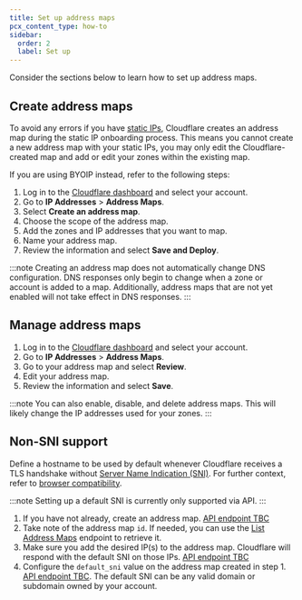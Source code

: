 ```yaml
---
title: Set up address maps
pcx_content_type: how-to
sidebar:
  order: 2
  label: Set up
---
```


Consider the sections below to learn how to set up address maps.

## Create address maps

To avoid any errors if you have [static IPs](/byoip/concepts/static-ips/), Cloudflare creates an address map during the static IP onboarding process. This means you cannot create a new address map with your static IPs, you may only edit the Cloudflare-created map and add or edit your zones within the existing map.

If you are using BYOIP instead, refer to the following steps:

1. Log in to the [Cloudflare dashboard](https://dash.cloudflare.com/) and select your account.
2. Go to **IP Addresses** > **Address Maps**.
3. Select **Create an address map**.
4. Choose the scope of the address map.
5. Add the zones and IP addresses that you want to map.
6. Name your address map.
7. Review the information and select **Save and Deploy**.

:::note
Creating an address map does not automatically change DNS configuration. DNS responses only begin to change when a zone or account is added to a map. Additionally, address maps that are not yet enabled will not take effect in DNS responses.
:::

## Manage address maps

1. Log in to the [Cloudflare dashboard](https://dash.cloudflare.com/) and select your account.
2. Go to **IP Addresses** > **Address Maps**.
3. Go to your address map and select **Review**.
4. Edit your address map.
5. Review the information and select **Save**.

:::note
You can also enable, disable, and delete address maps. This will likely change the IP addresses used for your zones.
:::

## Non-SNI support

Define a hostname to be used by default whenever Cloudflare receives a TLS handshake without [Server Name Indication (SNI)](/ssl/reference/browser-compatibility/#non-sni-support). For further context, refer to [browser compatibility](/ssl/reference/browser-compatibility/#non-sni-support).

:::note
Setting up a default SNI is currently only supported via API.
:::

1. If you have not already, create an address map. [API endpoint TBC](/api/resources/addressing/subresources/address_maps/methods/create/)
2. Take note of the address map `id`. If needed, you can use the [List Address Maps](/api/resources/addressing/subresources/address_maps/methods/list/) endpoint to retrieve it.
3. Make sure you add the desired IP(s) to the address map. Cloudflare will respond with the default SNI on those IPs. [API endpoint TBC](/api/resources/addressing/subresources/address_maps/subresources/ips/methods/update/)
4. Configure the `default_sni` value on the address map created in step 1. [API endpoint TBC](/api/resources/addressing/subresources/address_maps/methods/edit/). The default SNI can be any valid domain or subdomain owned by your account.